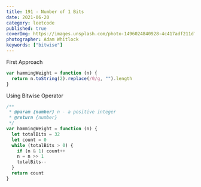 ```yaml
---
title: 191 - Number of 1 Bits
date: 2021-06-20
category: leetcode
published: true
coverImg: https://images.unsplash.com/photo-1496024840928-4c417adf211d?ixlib=rb-1.2.1&ixid=MnwxMjA3fDB8MHxwaG90by1wYWdlfHx8fGVufDB8fHx8&auto=format&fit=crop&w=1650&q=80
photographer: Adam Whitlock
keywords: ["bitwise"]
---
```


First Approach

```js
var hammingWeight = function (n) {
  return n.toString(2).replace(/0/g, "").length
}
```

Using Bitwise Operator

```js
/**
 * @param {number} n - a positive integer
 * @return {number}
 */
var hammingWeight = function (n) {
  let totalBits = 32
  let count = 0
  while (totalBits > 0) {
    if (n & 1) count++
    n = n >> 1
    totalBits--
  }
  return count
}
```
